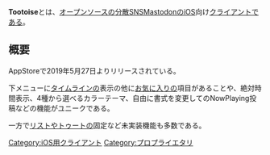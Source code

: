 {{stub}}
{{Infobox software
| Name = Tootoise
| Developer = [https://handon.club/@nao Naoki Kuwata]
| Platform = iOS
| ProgrammingLanguage = 不明
| Launch = 2019年5月27日
| License = [[プロプライエタリ]]
| Download = [https://itunes.apple.com/jp/app/tootoise/id1465090190 AppStore]
}}'''Tootoise'''とは、[[オープンソース]]の[[分散SNS]][[Mastodon]]のiOS向け[[クライアント]]である。

==概要==
AppStoreで2019年5月27日よりリリースされている。

下メニューに[[タイムライン]]の表示の他に[[お気に入り]]の項目があることや、絶対時間表示、4種から選べるカラーテーマ、自由に書式を変更してのNowPlaying投稿などの機能がユニークである。

一方で[[リスト]]やトゥートの固定など未実装機能も多数である。

[[Category:iOS用クライアント]]
[[Category:プロプライエタリ]]